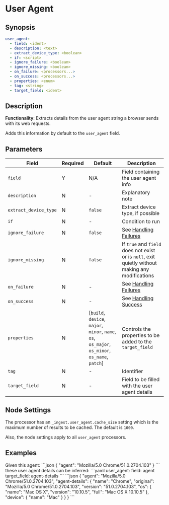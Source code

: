 # User Agent

## Synopsis

```yaml {2}
user_agent:
  - field: <ident>
  - description: <text>
  - extract_device_type: <boolean>
  - if: <script>
  - ignore_failure: <boolean>
  - ignore_missing: <boolean>
  - on_failure: <processors...>
  - on_success: <processors...>
  - properties: <enum>
  - tag: <string>
  - target_field: <ident>
```

## Description

**Functionality**: Extracts details from the user agent string a browser sends with its web requests.

Adds this information by default to the `user_agent` field.

## Parameters

|Field|Required|Default|Description|
|---|---|---|---|
|`field`|Y|N/A|Field containing the user agent info|
|`description`|N|-|Explanatory note|
|`extract_device_type`|N|`false`|Extract device type, if possible|
|`if`|N|-|Condition to run|
|`ignore_failure`|N|`false`|See [Handling Failures](../handling-failures.mdx)|
|`ignore_missing`|N|`false`|If `true` and `field` does not exist or is `null`, exit quietly without making any modifications|
|`on_failure`|N|-|See [Handling Failures](../handling-failures.mdx)|
|`on_success`|N|-|See [Handling Success](../handling-success.mdx)|
|`properties`|N|[`build`, `device`, `major`, `minor`, `name`, `os`, `os_major`, `os_minor`, `os_name`, `patch`]|Controls the properties to be added to the `target_field`|
|`tag`|N|-|Identifier|
|`target_field`|N|-|Field to be filled with the user agent details|

## Node Settings

The processor has an `_ingest.user_agent.cache_size` setting which is the maximum number of results to be cached. The default is `1000`.

Also, the node settings apply to all `user_agent` processors.

## Examples

<ExampleGrid>
  <CommentCol>
    Given this agent:
  </CommentCol>
  <CodeCol>
    ```json
    {
      "agent": "Mozilla/5.0 Chrome/51.0.2704.103"
    }
    ```
  </CodeCol>
  <CommentCol>
    these user agent details can be inferred:
  </CommentCol>
  <CodeCol>
    ```yaml
    user_agent:
      field: agent
      target_field: agent-details
    ```
    ```json
    {
      "agent": "Mozilla/5.0 Chrome/51.0.2704.103",
      "agent-details": {
        "name": "Chrome",
        "original": "Mozilla/5.0 Chrome/51.0.2704.103",
        "version": "51.0.2704.103",
        "os": {
          "name": "Mac OS X",
          "version": "10.10.5",
          "full": "Mac OS X 10.10.5"
        },
        "device": {
          "name": "Mac"
        }
      }
    }
    ```
  </CodeCol>
</ExampleGrid>
